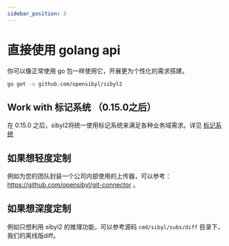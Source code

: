 ```yaml
---
sidebar_position: 3
---
```


# 直接使用 golang api

你可以像正常使用 go 包一样使用它，开展更为个性化的需求搭建。

```bash
go get -u github.com/opensibyl/sibyl2
```

## Work with 标记系统 （0.15.0之后）

在 0.15.0 之后，sibyl2将统一使用标记系统来满足各种业务域需求。详见 [标记系统](./tag-system)

## 如果想轻度定制

例如为您的团队封装一个公司内部使用的上传器，可以参考：https://github.com/opensibyl/git-connector 。

## 如果想深度定制

例如只想利用 sibyl2 的推理功能，可以参考源码 `cmd/sibyl/subs/diff` 目录下，我们的离线版diff。
